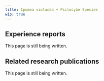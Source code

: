 ---
title: Ipomea violacea + Psilocybe Species
wip: true
---

## Experience reports

This page is still being written.

## Related research publications

This page is still being written.

